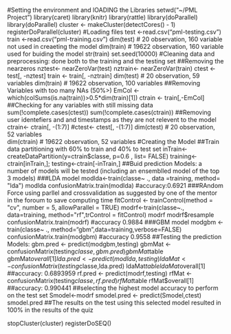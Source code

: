 #Setting the environment and lOADING the Libraries
setwd("~/PML Project")
library(caret)
library(knitr)
library(rattle)
library(doParallel)
library(doParallel)
cluster <- makeCluster(detectCores() - 1)
registerDoParallel(cluster)
#Loading files
test <-read.csv("pml-testing.csv")
train <-read.csv("pml-training.csv")
dim(test)  # 20 observation, 160 variable not used in creaeting the model
dim(train) # 19622 observation, 160 variable used for buiding the model
str(train)
set.seed(10000)
#Cleaning data and preprocessing: done both to the training and the testing set
 ##Removing the nearzeros
   nztest<- nearZeroVar(test)
   nztrain<- nearZeroVar(train)
   ctest <- test[, -nztest]
   train  <- train[, -nztrain]
   dim(test)    # 20 observation, 59 variables
   dim(train)   # 19622 observation, 100 variables
 ##Removing Variables with too many NAs (50%>)
   EmCol <- which(colSums(is.na(train))>0.5*dim(train)[1]) 
   ctrain <- train[,-EmCol]
   ##Checking for any variables with still missing data
   sum(!complete.cases(ctest))
   sum(!complete.cases(ctrain))
 ##Removing user identefiers and and timestamps as they are not relevent to the model
   ctrain<- ctrain[, -(1:7)]
   #ctest<- ctest[, -(1:7)]
   dim(ctest)   # 20 observation, 52 variables  
   dim(ctrain)  # 19622 observation, 52 variables
#Creating the Model
 ##Train data partitioning with 60% to train and 40% to test set
   inTrain<-createDataPartition(y=ctrain$classe, p=0.6 , list= FALSE)
   training<-ctrain[inTrain,]; testing<-ctrain[-inTrain,]
 ##Buid prediction Models: a number of models will be tested (including an ensemblled model of the top 3 models)
 ###LDA model
   modlda<-train(classe~ ., data =training, method= "lda")
   modlda
   confusionMatrix.train(modlda)  #accuracy:0.6921
 ###RAndom Force using parllel and crossvalidation as suggested by one of the mentor in the foroum to save computing time 
   fitControl <- trainControl(method = "cv", number = 5, allowParallel = TRUE)
   modrf<-train(classe~., data=training, method="rf",trControl = fitControl)
   modrf
   modrf$resample
   confusionMatrix.train(modrf) #accuracy 0.9884
 ###GBM model
   modgbm <- train(classe~ ., method="gbm",data=training,verbose=FALSE)
   confusionMatrix.train(modgbm) #accuracy 0.9558
  ##Testing the prediction Models:
  gbm.pred <- predict(modgbm,testing)
  gbmMat <- confusionMatrix(testing$classe,gbm.pred)
  gbmMat$table
  gbmMat$overall[1]
  lda.pred <- predict(modlda,testing)
  ldaMat <- confusionMatrix(testing$classe,lda.pred)
  ldaMat$table
  ldaMat$overall[1] ##accuracy: 0.6893959
  rf.pred <- predict(modrf,testing)
  rfMat <- confusionMatrix(testing$classe,rf.pred)
  rfMat$table
  rfMat$overall[1] ##accuracy: 0.990441
  ##selecting the highest model accuracy to perform on the test set
  Smodel<-modrf
  smodel.pred <- predict(Smodel,ctest)
  smodel.pred
  ##The results on the test using this selected model resulted in 100% in the results of the quiz
    
  
 stopCluster(cluster)
 registerDoSEQ()
   
   
